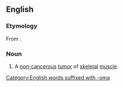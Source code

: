 ==English==
{{wikipedia}}

===Etymology===
From {{prefix|en|rhabdo|myoma}}.

===Noun===
{{en-noun|s|rhabdomyomata}}

# {{lb|en|pathology}} A [[non-]][[cancerous]] [[tumor]] of [[skeletal]] [[muscle]].

[[Category:English words suffixed with -oma]]